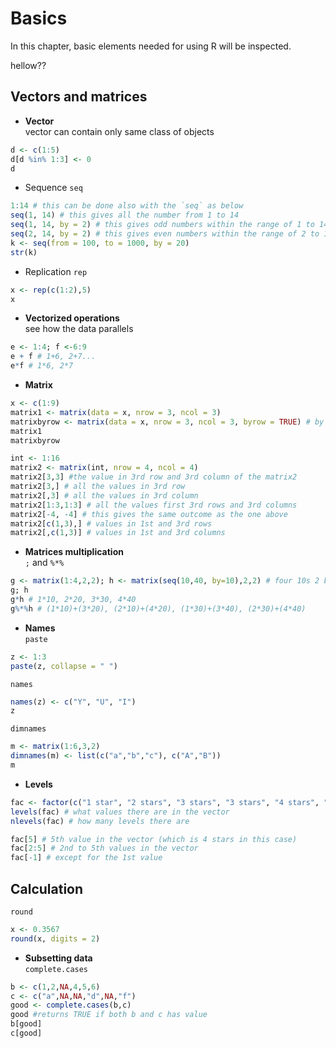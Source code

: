 # Basics

In this chapter, basic elements needed for using R will be inspected.


hellow??

## Vectors and matrices
- **Vector**  
vector can contain only same class of objects
```r
d <- c(1:5)
d[d %in% 1:3] <- 0
d
```

- Sequence `seq`
```r
1:14 # this can be done also with the `seq` as below
seq(1, 14) # this gives all the number from 1 to 14
seq(1, 14, by = 2) # this gives odd numbers within the range of 1 to 14
seq(2, 14, by = 2) # this gives even numbers within the range of 2 to 14
k <- seq(from = 100, to = 1000, by = 20)
str(k)
```

- Replication `rep`
```r
x <- rep(c(1:2),5)
x

```



- **Vectorized operations**  
see how the data parallels
```r
e <- 1:4; f <-6:9
e + f # 1+6, 2+7...
e*f # 1*6, 2*7
```


- **Matrix**  
```r
x <- c(1:9)
matrix1 <- matrix(data = x, nrow = 3, ncol = 3)
matrixbyrow <- matrix(data = x, nrow = 3, ncol = 3, byrow = TRUE) # by row
matrix1
matrixbyrow
```


```r
int <- 1:16
matrix2 <- matrix(int, nrow = 4, ncol = 4)
matrix2[3,3] #the value in 3rd row and 3rd column of the matrix2
matrix2[3,] # all the values in 3rd row
matrix2[,3] # all the values in 3rd column
matrix2[1:3,1:3] # all the values first 3rd rows and 3rd columns
matrix2[-4, -4] # this gives the same outcome as the one above
matrix2[c(1,3),] # values in 1st and 3rd rows
matrix2[,c(1,3)] # values in 1st and 3rd columns
```


- **Matrices multiplication**  
`;` and `%*%`
```r
g <- matrix(1:4,2,2); h <- matrix(seq(10,40, by=10),2,2) # four 10s 2 by 2
g; h
g*h # 1*10, 2*20, 3*30, 4*40
g%*%h # (1*10)+(3*20), (2*10)+(4*20), (1*30)+(3*40), (2*30)+(4*40)
```




- **Names**  
`paste`
```r
z <- 1:3
paste(z, collapse = " ")
```

 `names`
```r
names(z) <- c("Y", "U", "I")
z
```

`dimnames`
```r
m <- matrix(1:6,3,2)
dimnames(m) <- list(c("a","b","c"), c("A","B"))
m
```


- **Levels**
```r
fac <- factor(c("1 star", "2 stars", "3 stars", "3 stars", "4 stars", "5 stars"))
levels(fac) # what values there are in the vector
nlevels(fac) # how many levels there are

fac[5] # 5th value in the vector (which is 4 stars in this case) 
fac[2:5] # 2nd to 5th values in the vector
fac[-1] # except for the 1st value
```





## Calculation

`round`
```r
x <- 0.3567
round(x, digits = 2)
```




- **Subsetting data**  
`complete.cases`
```r
b <- c(1,2,NA,4,5,6)
c <- c("a",NA,NA,"d",NA,"f")
good <- complete.cases(b,c)
good #returns TRUE if both b and c has value
b[good]
c[good]
```








